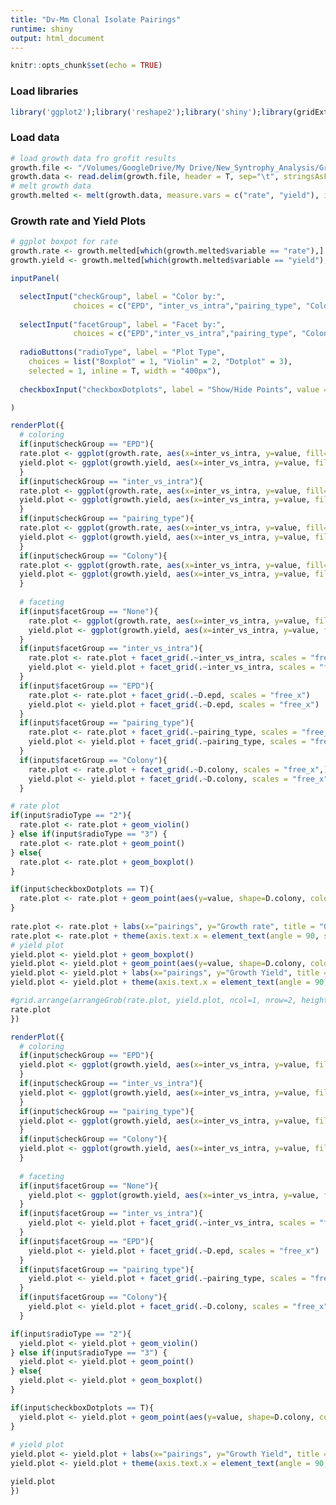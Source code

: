 ```yaml
---
title: "Dv-Mm Clonal Isolate Pairings"
runtime: shiny
output: html_document
---
```


```r
knitr::opts_chunk$set(echo = TRUE)
```

### Load libraries
```r
library('ggplot2');library('reshape2');library('shiny');library(gridExtra);
```

### Load data
```r
# load growth data fro grofit results
growth.file <- "/Volumes/GoogleDrive/My Drive/New_Syntrophy_Analysis/Growth/20190612grofitresults_modified.txt"
growth.data <- read.delim(growth.file, header = T, sep="\t", stringsAsFactors = F)
# melt growth data
growth.melted <- melt(growth.data, measure.vars = c("rate", "yield"), id.vars = c("ID","pair","pairing_type","inter_vs_intra","D.colony","M.colony", "D.epd"))

```

### Growth rate and Yield Plots 
```r
# ggplot boxpot for rate
growth.rate <- growth.melted[which(growth.melted$variable == "rate"),]
growth.yield <- growth.melted[which(growth.melted$variable == "yield"),]

```


```r
inputPanel(

  selectInput("checkGroup", label = "Color by:",
              choices = c("EPD", "inter_vs_intra","pairing_type", "Colony"), selected = "inter_vs_intra"),
   
  selectInput("facetGroup", label = "Facet by:",
              choices = c("EPD","inter_vs_intra","pairing_type", "Colony", "None"), selected = "Colony"),
  
  radioButtons("radioType", label = "Plot Type",
    choices = list("Boxplot" = 1, "Violin" = 2, "Dotplot" = 3), 
    selected = 1, inline = T, width = "400px"),
  
  checkboxInput("checkboxDotplots", label = "Show/Hide Points", value = TRUE,width = "400px")

)

renderPlot({
  # coloring
  if(input$checkGroup == "EPD"){
  rate.plot <- ggplot(growth.rate, aes(x=inter_vs_intra, y=value, fill=D.epd))
  yield.plot <- ggplot(growth.yield, aes(x=inter_vs_intra, y=value, fill=D.epd))
  }
  if(input$checkGroup == "inter_vs_intra"){
  rate.plot <- ggplot(growth.rate, aes(x=inter_vs_intra, y=value, fill=inter_vs_intra))
  yield.plot <- ggplot(growth.yield, aes(x=inter_vs_intra, y=value, fill=inter_vs_intra))
  }
  if(input$checkGroup == "pairing_type"){
  rate.plot <- ggplot(growth.rate, aes(x=inter_vs_intra, y=value, fill=pairing_type))
  yield.plot <- ggplot(growth.yield, aes(x=inter_vs_intra, y=value, fill=pairing_type))
  }
  if(input$checkGroup == "Colony"){
  rate.plot <- ggplot(growth.rate, aes(x=inter_vs_intra, y=value, fill=D.colony))
  yield.plot <- ggplot(growth.yield, aes(x=inter_vs_intra, y=value, fill=D.colony))
  }
  
  # faceting
  if(input$facetGroup == "None"){
    rate.plot <- ggplot(growth.rate, aes(x=inter_vs_intra, y=value, fill=inter_vs_intra))
    yield.plot <- ggplot(growth.yield, aes(x=inter_vs_intra, y=value, fill=inter_vs_intra))
  }
  if(input$facetGroup == "inter_vs_intra"){
    rate.plot <- rate.plot + facet_grid(.~inter_vs_intra, scales = "free_x")
    yield.plot <- yield.plot + facet_grid(.~inter_vs_intra, scales = "free_x")
  }
  if(input$facetGroup == "EPD"){
    rate.plot <- rate.plot + facet_grid(.~D.epd, scales = "free_x")
    yield.plot <- yield.plot + facet_grid(.~D.epd, scales = "free_x")
  }
  if(input$facetGroup == "pairing_type"){
    rate.plot <- rate.plot + facet_grid(.~pairing_type, scales = "free_x")
    yield.plot <- yield.plot + facet_grid(.~pairing_type, scales = "free_x")
  }
  if(input$facetGroup == "Colony"){
    rate.plot <- rate.plot + facet_grid(.~D.colony, scales = "free_x",)
    yield.plot <- yield.plot + facet_grid(.~D.colony, scales = "free_x",)
  }

# rate plot
if(input$radioType == "2"){
  rate.plot <- rate.plot + geom_violin()
} else if(input$radioType == "3") {
  rate.plot <- rate.plot + geom_point()
} else{
  rate.plot <- rate.plot + geom_boxplot()
}

if(input$checkboxDotplots == T){
  rate.plot <- rate.plot + geom_point(aes(y=value, shape=D.colony, color=D.colony))
}  
      
rate.plot <- rate.plot + labs(x="pairings", y="Growth rate", title = "Growth Rate Comparison", subtitle = "UE3 Clonal Isolate Pairings, EPDs and Ancestors")
rate.plot <- rate.plot + theme(axis.text.x = element_text(angle = 90, size = 13), strip.text.x = element_text(size = 14, colour = "red"))
# yield plot
yield.plot <- yield.plot + geom_boxplot()
yield.plot <- yield.plot + geom_point(aes(y=value, shape=D.colony, color=D.colony))
yield.plot <- yield.plot + labs(x="pairings", y="Growth Yield", title = "Growth Yield Comparison", subtitle = "UE3 Clonal Isolate Pairings, EPDs and Ancestors")
yield.plot <- yield.plot + theme(axis.text.x = element_text(angle = 90, size = 13), strip.text.x = element_text(size = 14, colour = "red"))

#grid.arrange(arrangeGrob(rate.plot, yield.plot, ncol=1, nrow=2, heights=c(100,100)))
rate.plot
})

```

```r
renderPlot({
  # coloring
  if(input$checkGroup == "EPD"){
  yield.plot <- ggplot(growth.yield, aes(x=inter_vs_intra, y=value, fill=D.epd))
  }
  if(input$checkGroup == "inter_vs_intra"){
  yield.plot <- ggplot(growth.yield, aes(x=inter_vs_intra, y=value, fill=inter_vs_intra))
  }
  if(input$checkGroup == "pairing_type"){
  yield.plot <- ggplot(growth.yield, aes(x=inter_vs_intra, y=value, fill=pairing_type))
  }
  if(input$checkGroup == "Colony"){
  yield.plot <- ggplot(growth.yield, aes(x=inter_vs_intra, y=value, fill=D.colony))
  }
  
  # faceting
  if(input$facetGroup == "None"){
    yield.plot <- ggplot(growth.yield, aes(x=inter_vs_intra, y=value, fill=inter_vs_intra))
  }
  if(input$facetGroup == "inter_vs_intra"){
    yield.plot <- yield.plot + facet_grid(.~inter_vs_intra, scales = "free_x")
  }
  if(input$facetGroup == "EPD"){
    yield.plot <- yield.plot + facet_grid(.~D.epd, scales = "free_x")
  }
  if(input$facetGroup == "pairing_type"){
    yield.plot <- yield.plot + facet_grid(.~pairing_type, scales = "free_x")
  }
  if(input$facetGroup == "Colony"){
    yield.plot <- yield.plot + facet_grid(.~D.colony, scales = "free_x",)
  }

if(input$radioType == "2"){
  yield.plot <- yield.plot + geom_violin()
} else if(input$radioType == "3") {
  yield.plot <- yield.plot + geom_point()
} else{
  yield.plot <- yield.plot + geom_boxplot()
}  

if(input$checkboxDotplots == T){
  yield.plot <- yield.plot + geom_point(aes(y=value, shape=D.colony, color=D.colony))
}  
    
# yield plot
yield.plot <- yield.plot + labs(x="pairings", y="Growth Yield", title = "Growth Yield Comparison", subtitle = "UE3 Clonal Isolate Pairings, EPDs and Ancestors")
yield.plot <- yield.plot + theme(axis.text.x = element_text(angle = 90, size = 13), strip.text.x = element_text(size = 14, colour = "red"))

yield.plot
})

```

